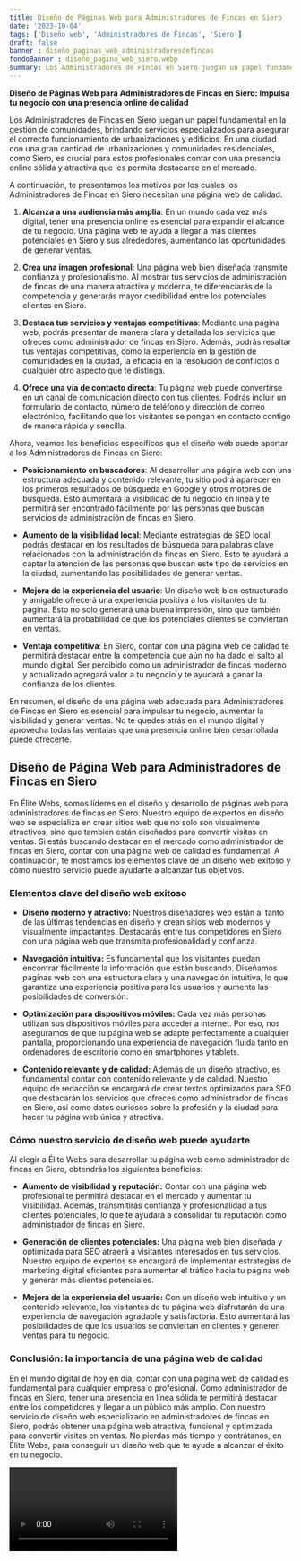 ```yaml
---
title: Diseño de Páginas Web para Administradores de Fincas en Siero
date: '2023-10-04'
tags: ['Diseño web', 'Administradores de Fincas', 'Siero']
draft: false
banner : diseño_paginas_web_administradoresdefincas
fondoBanner : diseño_pagina_web_siero.webp
summary: Los Administradores de Fincas en Siero juegan un papel fundamental en la gestión de comunidades, brindando servicios especializados para asegurar el correcto funcionamiento de urbanizaciones y edificios. En una ciudad con una gran cantidad de urbanizaciones y comunidades residenciales, como Siero, es crucial para estos profesionales contar con una presencia online sólida y atractiva que les permita destacarse en el mercado.
---
```


**Diseño de Páginas Web para Administradores de Fincas en Siero: Impulsa tu negocio con una presencia online de calidad**

Los Administradores de Fincas en Siero juegan un papel fundamental en la gestión de comunidades, brindando servicios especializados para asegurar el correcto funcionamiento de urbanizaciones y edificios. En una ciudad con una gran cantidad de urbanizaciones y comunidades residenciales, como Siero, es crucial para estos profesionales contar con una presencia online sólida y atractiva que les permita destacarse en el mercado.

A continuación, te presentamos los motivos por los cuales los Administradores de Fincas en Siero necesitan una página web de calidad:

1. **Alcanza a una audiencia más amplia**: En un mundo cada vez más digital, tener una presencia online es esencial para expandir el alcance de tu negocio. Una página web te ayuda a llegar a más clientes potenciales en Siero y sus alrededores, aumentando las oportunidades de generar ventas.

2. **Crea una imagen profesional**: Una página web bien diseñada transmite confianza y profesionalismo. Al mostrar tus servicios de administración de fincas de una manera atractiva y moderna, te diferenciarás de la competencia y generarás mayor credibilidad entre los potenciales clientes en Siero.

3. **Destaca tus servicios y ventajas competitivas**: Mediante una página web, podrás presentar de manera clara y detallada los servicios que ofreces como administrador de fincas en Siero. Además, podrás resaltar tus ventajas competitivas, como la experiencia en la gestión de comunidades en la ciudad, la eficacia en la resolución de conflictos o cualquier otro aspecto que te distinga.

4. **Ofrece una vía de contacto directa**: Tu página web puede convertirse en un canal de comunicación directo con tus clientes. Podrás incluir un formulario de contacto, número de teléfono y dirección de correo electrónico, facilitando que los visitantes se pongan en contacto contigo de manera rápida y sencilla.

Ahora, veamos los beneficios específicos que el diseño web puede aportar a los Administradores de Fincas en Siero:

- **Posicionamiento en buscadores**: Al desarrollar una página web con una estructura adecuada y contenido relevante, tu sitio podrá aparecer en los primeros resultados de búsqueda en Google y otros motores de búsqueda. Esto aumentará la visibilidad de tu negocio en línea y te permitirá ser encontrado fácilmente por las personas que buscan servicios de administración de fincas en Siero.

- **Aumento de la visibilidad local**: Mediante estrategias de SEO local, podrás destacar en los resultados de búsqueda para palabras clave relacionadas con la administración de fincas en Siero. Esto te ayudará a captar la atención de las personas que buscan este tipo de servicios en la ciudad, aumentando las posibilidades de generar ventas.

- **Mejora de la experiencia del usuario**: Un diseño web bien estructurado y amigable ofrecerá una experiencia positiva a los visitantes de tu página. Esto no solo generará una buena impresión, sino que también aumentará la probabilidad de que los potenciales clientes se conviertan en ventas.

- **Ventaja competitiva**: En Siero, contar con una página web de calidad te permitirá destacar entre la competencia que aún no ha dado el salto al mundo digital. Ser percibido como un administrador de fincas moderno y actualizado agregará valor a tu negocio y te ayudará a ganar la confianza de los clientes.

En resumen, el diseño de una página web adecuada para Administradores de Fincas en Siero es esencial para impulsar tu negocio, aumentar la visibilidad y generar ventas. No te quedes atrás en el mundo digital y aprovecha todas las ventajas que una presencia online bien desarrollada puede ofrecerte.

<GifSeo />

<Cta />

## Diseño de Página Web para Administradores de Fincas en Siero

En Élite Webs, somos líderes en el diseño y desarrollo de páginas web para administradores de fincas en Siero. Nuestro equipo de expertos en diseño web se especializa en crear sitios web que no solo son visualmente atractivos, sino que también están diseñados para convertir visitas en ventas. Si estás buscando destacar en el mercado como administrador de fincas en Siero, contar con una página web de calidad es fundamental. A continuación, te mostramos los elementos clave de un diseño web exitoso y cómo nuestro servicio puede ayudarte a alcanzar tus objetivos.

### Elementos clave del diseño web exitoso

- **Diseño moderno y atractivo:** Nuestros diseñadores web están al tanto de las últimas tendencias en diseño y crean sitios web modernos y visualmente impactantes. Destacarás entre tus competidores en Siero con una página web que transmita profesionalidad y confianza.

- **Navegación intuitiva:** Es fundamental que los visitantes puedan encontrar fácilmente la información que están buscando. Diseñamos páginas web con una estructura clara y una navegación intuitiva, lo que garantiza una experiencia positiva para los usuarios y aumenta las posibilidades de conversión.

- **Optimización para dispositivos móviles:** Cada vez más personas utilizan sus dispositivos móviles para acceder a internet. Por eso, nos aseguramos de que tu página web se adapte perfectamente a cualquier pantalla, proporcionando una experiencia de navegación fluida tanto en ordenadores de escritorio como en smartphones y tablets.

- **Contenido relevante y de calidad:** Además de un diseño atractivo, es fundamental contar con contenido relevante y de calidad. Nuestro equipo de redacción se encargará de crear textos optimizados para SEO que destacarán los servicios que ofreces como administrador de fincas en Siero, así como datos curiosos sobre la profesión y la ciudad para hacer tu página web única y atractiva.

### Cómo nuestro servicio de diseño web puede ayudarte

Al elegir a Élite Webs para desarrollar tu página web como administrador de fincas en Siero, obtendrás los siguientes beneficios:

- **Aumento de visibilidad y reputación:** Contar con una página web profesional te permitirá destacar en el mercado y aumentar tu visibilidad. Además, transmitirás confianza y profesionalidad a tus clientes potenciales, lo que te ayudará a consolidar tu reputación como administrador de fincas en Siero.

- **Generación de clientes potenciales:** Una página web bien diseñada y optimizada para SEO atraerá a visitantes interesados en tus servicios. Nuestro equipo de expertos se encargará de implementar estrategias de marketing digital eficientes para aumentar el tráfico hacia tu página web y generar más clientes potenciales.

- **Mejora de la experiencia del usuario:** Con un diseño web intuitivo y un contenido relevante, los visitantes de tu página web disfrutarán de una experiencia de navegación agradable y satisfactoria. Esto aumentará las posibilidades de que los usuarios se conviertan en clientes y generen ventas para tu negocio.

### Conclusión: la importancia de una página web de calidad

En el mundo digital de hoy en día, contar con una página web de calidad es fundamental para cualquier empresa o profesional. Como administrador de fincas en Siero, tener una presencia en línea sólida te permitirá destacar entre los competidores y llegar a un público más amplio. Con nuestro servicio de diseño web especializado en administradores de fincas en Siero, podrás obtener una página web atractiva, funcional y optimizada para convertir visitas en ventas. No pierdas más tiempo y contrátanos, en Élite Webs, para conseguir un diseño web que te ayude a alcanzar el éxito en tu negocio.

<Video />

<CtaBot job='Administradores de Fincas' city='Siero'/>

<Gmaps query='Siero+españa+maps' />
